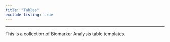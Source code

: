 ```yaml
---
title: "Tables"
exclude-listing: true
---
```


------------------------------------------------------------------------

This is a collection of Biomarker Analysis table templates.
